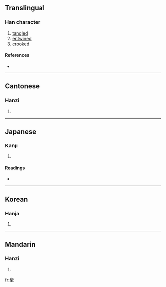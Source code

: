 {{see|挛}}
==Translingual==

===Han character===
{{Han char|rn=64|rad=手|as=19|sn=22|four=2250<sub>2</sub>|canj=女火手 (VFQ)}}

# [[tangled]]
# [[entwined]]
# [[crooked]]

====References====
* {{Han ref|kx=0464.180|dkj=13032|dj=0813.160|hdz=31989.030|uh=6523|ud=25891|bh=C5CB|bd=50635}}

----

==Cantonese==

===Hanzi===
{{yue-hanzi|jyut=|y=lyun4}}

# {{defn|Cantonese}}

----

==Japanese==

===Kanji===
{{ja-kanji|grade=|rs=手19}}

# {{defn|Japanese}}

====Readings====
* {{ja-readings|on=[[れん]] (ren)|kun=[[ひく]] (hiku)}}

----

==Korean==

===Hanja===
{{ko-hanja|hangeul=련>연|eumhun=|rv=ryeon>yeon|mr=ryŏn>yŏn|y=lyen>yen}}

# {{defn|Korean}}

----

==Mandarin==

===Hanzi===
{{cmn-hanzi|sim=挛|pin=[[luán]] ([[luan2]]), [[lüán]] ([[lüan2]])|wg=luan<sup>2</sup>, <sup>2</sup>}}

# {{defn|Mandarin}}

[[fr:攣]]